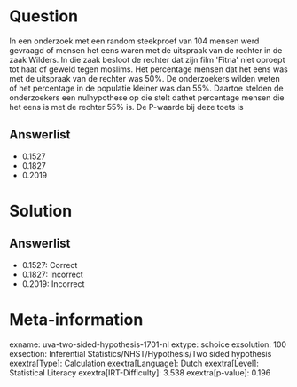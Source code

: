 Question
========

In een onderzoek met een random steekproef van 104 mensen werd gevraagd
of mensen het eens waren met de uitspraak van de rechter in de zaak
Wilders. In die zaak besloot de rechter dat zijn film \'Fitna\' niet
oproept tot haat of geweld tegen moslims. Het percentage mensen dat het
eens was met de uitspraak van de rechter was 50%. De onderzoekers wilden
weten of het percentage in de populatie kleiner was dan 55%. Daartoe
stelden de onderzoekers een nulhypothese op die stelt dathet percentage
mensen die het eens is met de rechter 55% is. De P-waarde bij deze toets
is

Answerlist
----------

* 0.1527
* 0.1827
* 0.2019

Solution
========

Answerlist
----------

* 0.1527: Correct
* 0.1827: Incorrect
* 0.2019: Incorrect

Meta-information
================
exname: uva-two-sided-hypothesis-1701-nl
extype: schoice
exsolution: 100
exsection: Inferential Statistics/NHST/Hypothesis/Two sided hypothesis
exextra[Type]: Calculation
exextra[Language]: Dutch
exextra[Level]: Statistical Literacy
exextra[IRT-Difficulty]: 3.538
exextra[p-value]: 0.196
